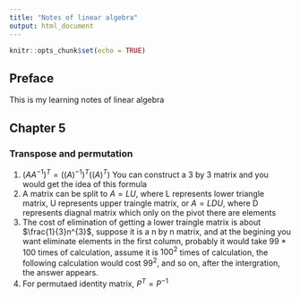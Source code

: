 ---
title: "Notes of linear algebra"
output: html_document
---

```{r setup, include=FALSE}
knitr::opts_chunk$set(echo = TRUE)
```

## Preface

This is my learning notes of linear algebra


## Chapter 5

### Transpose and permutation
1. $(AA^{-1})^{T}=((A)^{-1})^{T}((A)^{T})$ You can construct a 3 by 3 matrix and you would get the idea of this formula
2. A matrix can be split to $A=LU$, where L represents lower triangle matrix, U represents upper traingle matrix, or $A=LDU$, where D represents diagnal matrix which only on the pivot there are elements
3. The cost of elimination of getting a lower traingle matrix is about $\frac{1}{3}n^{3}$, suppose it is a n by n matrix, and at the begining you want eliminate elements in the first column, probably it would take 99 * 100 times of calculation, assume it is $100^{2}$ times of calculation, the following calculation would cost $99^{2}$, and so on, after the intergration, the answer appears.
4. For permutaed identity matrix, $P^{T}=P^{-1}$
